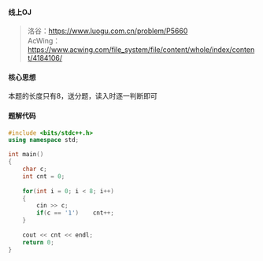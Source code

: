 #### 线上OJ
> 洛谷：https://www.luogu.com.cn/problem/P5660  
> AcWing：https://www.acwing.com/file_system/file/content/whole/index/content/4184106/

#### 核心思想
本题的长度只有8，送分题，读入时逐一判断即可

#### 题解代码
```cpp
#include <bits/stdc++.h>
using namespace std;

int main()
{
	char c;
	int cnt = 0;
	
	for(int i = 0; i < 8; i++)
	{
		cin >> c;
		if(c == '1')	cnt++;
	}
	
	cout << cnt << endl;
	return 0;
}
```
